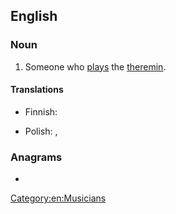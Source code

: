==English==

===Noun===
{{en-noun}}

# Someone who [[play]]s the [[theremin]].

====Translations====
{{trans-top|theremin player}}
* Finnish: {{t+|fi|theremin|alt=thereminin}} {{t+|fi|soittaja}}
{{trans-mid}}
* Polish: {{t|pl|thereminista|m}}, {{t+|pl|thereministka|f}}
{{trans-bottom}}

===Anagrams===
* {{l|en|ministereth}}

[[Category:en:Musicians]]